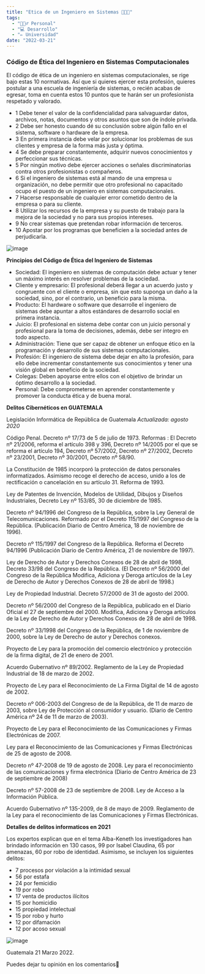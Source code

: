 ```yaml
---
title: "Etica de un Ingeniero en Sistemas 👨🏻‍💻"
tags:
  - "🙋🏻‍♂️ Personal"
  - "💻 Desarrollo"
  - "✏️ Universidad"
date: "2022-03-21"
---
```

### Código de Ética del Ingeniero en Sistemas Computacionales

El código de ética de un ingeniero en sistemas computacionales, se rige bajo estas 10 normativas. Así que si quieres
ejercer esta profesión, quieres postular a una escuela de ingeniería de sistemas, o recién acabas de egresar, toma en
cuenta estos 10 puntos que te harán ser un profesionista respetado y valorado.

- 1	Debe tener el valor de la confidencialidad para salvaguardar datos, archivos, notas, documentos y otros asuntos que son de índole privada.
- 2 Debe ser honesto cuando dé su conclusión sobre algún fallo en el sistema, software o hardware de la empresa.
- 3 En primera instancia debe velar por solucionar los problemas de sus clientes y empresa de la forma más justa y óptima.
- 4 Se debe preparar constantemente, adquirir nuevos conocimientos y perfeccionar sus técnicas.
- 5 Por ningún motivo debe ejercer acciones o señales discriminatorias contra otros profesionistas o compañeros.
- 6 Si el ingeniero de sistemas está al mando de una empresa u organización, no debe permitir que otro profesional no capacitado ocupo el puesto de un ingeniero en sistemas computacionales.
- 7 Hacerse responsable de cualquier error cometido dentro de la empresa o para su cliente.
- 8 Utilizar los recursos de la empresa y su puesto de trabajo para la mejora de la sociedad y no para sus propios intereses.
- 9 No crear sistemas que pretendan robar información de terceros.
- 10 Apostar por los programas que beneficien a la sociedad antes de perjudicarla.

![image](https://user-images.githubusercontent.com/81053948/159394744-f74a4074-add8-4cba-8d8a-a7272ab7eb85.png)

 **Principios del Código de Ética del Ingeniero de Sistemas**

- Sociedad: El ingeniero en sistemas de computación debe actuar y tener un máximo interés en resolver problemas de la sociedad.
- Cliente y empresario: El profesional deberá llegar a un acuerdo justo y congruente con el cliente o empresa, sin que esto suponga un daño a la sociedad, sino, por el contrario, un beneficio para la misma.
- Producto: El hardware o software que desarrolle el ingeniero de sistemas debe apuntar a altos estándares de desarrollo social en primera instancia.
- Juicio: El profesional en sistema debe contar con un juicio personal y profesional para la toma de decisiones, además, debe ser íntegro en todo aspecto.
- Administración: Tiene que ser capaz de obtener un enfoque ético en la programación y desarrollo de sus sistemas computacionales.
- Profesión: El ingeniero de sistema debe dejar en alto la profesión, para ello debe incrementar constantemente sus conocimientos y tener una visión global en beneficio de la sociedad.
- Colegas: Deben apoyarse entre ellos con el objetivo de brindar un óptimo desarrollo a la sociedad.
- Personal: Debe comprometerse en aprender constantemente y promover la conducta ética y de buena moral.

**Delitos Cibernéticos en GUATEMALA**

Legislación Informática de República de Guatemala *Actualizada: agosto 2020*

Código Penal. Decreto nº 17/73 de 5 de julio de 1973. Reformas : El Decreto nº 21/2006, reforma el artículo 398 y 396, Decreto nº 14/2005 por el que se reforma el artículo 194, Decreto nº 57/2002, Decreto nº 27/2002, Decreto nº 23/2001, Decreto nº 30/2001, Decreto nº 58/90.



La Constitución de 1985  incorporó la protección de datos personales informatizados. Asimismo recoge el derecho de acceso, unido a los de rectificación o cancelación en su artículo 31. Reforma de 1993.



Ley de Patentes de Invención, Modelos de Utilidad, Dibujos y Diseños Industriales, Decreto Ley nº 153/85, 30 de diciembre de 1985.



Decreto nº 94/1996 del Congreso de la República, sobre la Ley General de Telecomunicaciones. Reformado por el Decreto 115/1997 del Congreso de la República. (Publicación Diario de Centro América, 18 de noviembre de 1996).



Decreto nº 115/1997 del Congreso de la República. Reforma el Decreto 94/1996 (Publicación Diario de Centro América, 21 de noviembre de 1997).



Ley de Derecho de Autor y Derechos Conexos de 28 de abril de 1998, Decreto 33/98 del Congreso de la República. (El Decreto nº 56/2000 del Congreso de la República Modifica, Adiciona y Deroga artículos de la Ley de Derecho de Autor y Derechos Conexos de 28 de abril de 1998.)



Ley de Propiedad Industrial. Decreto 57/2000 de 31 de agosto del 2000.



Decreto nº 56/2000 del Congreso de la República, publicado en el Diario Oficial el 27 de septiembre del 2000. Modifica, Adiciona y Deroga artículos de la Ley de Derecho de Autor y Derechos Conexos de 28 de abril de 1998.



Decreto nº 33/1998 del Congreso de la República, de 1 de noviembre de 2000, sobre la Ley de Derecho de autor y Derechos conexos.



Proyecto de Ley para la promoción del comercio electrónico y protección de la firma digital, de 21 de enero de 2001.



Acuerdo Gubernativo nº 89/2002. Reglamento de la Ley de Propiedad Industrial de 18 de marzo de 2002.



Proyecto de Ley para el Reconocimiento de La Firma Digital de 14 de agosto de 2002.



Decreto nº 006-2003 del Congreso de  de la República, de 11 de marzo de 2003, sobre Ley de Protección al consumidor y usuario. (Diario de Centro América nº 24 de 11 de marzo de 2003).



Proyecto de Ley para el Reconocimiento de las Comunicaciones y Firmas Electrónicas de 2007.



Ley para el Reconocimiento de las Comunicaciones y Firmas Electrónicas de 25 de agosto de 2008.



Decreto nº 47-2008 de 19 de agosto de 2008. Ley para el reconocimiento de las comunicaciones y firma electrónica (Diario de Centro América de 23 de septiembre de 2008)



Decreto nº 57-2008 de 23 de septiembre de 2008. Ley de Acceso a la Información Pública.



Acuerdo Gubernativo nº 135-2009, de 8 de mayo de 2009. Reglamento de la Ley para el reconocimiento de las Comunicaciones y Firmas Electrónicas.


**Detalles de delitos informaticos en 2021**

Los expertos explican que en el tema Alba-Keneth los investigadores han brindado información en 130 casos, 99 por Isabel
Claudina, 65 por amenazas, 60 por robo de identidad. Asimismo, se incluyen los siguientes delitos:
- 7 procesos por violación a la intimidad sexual
- 56 por estafa
- 24 por femicidio
- 19 por robo
- 17 venta de productos ilícitos
- 15 por homicidio
- 15 propiedad intelectual
- 15 por robo y hurto
- 12 por difamación
- 12 por acoso sexual

![image](https://user-images.githubusercontent.com/81053948/159395554-b622308c-495a-412b-974e-7fa4f6107afb.png)

Guatemala 21 Marzo 2022.

Puedes dejar tu opinión en los comentarios🙂


